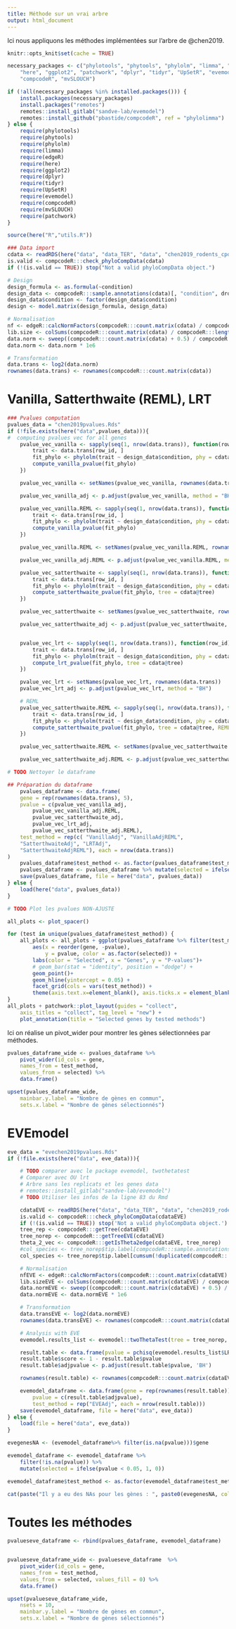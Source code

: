 ```yaml
---
title: Méthode sur un vrai arbre
output: html_document
---
```


Ici nous appliquons les méthodes implémentées sur l'arbre de @chen2019.

```r
knitr::opts_knit$set(cache = TRUE)
```

```r
necessary_packages <- c("phylotools", "phytools", "phylolm", "limma", "edgeR", 
    "here", "ggplot2", "patchwork", "dplyr", "tidyr", "UpSetR", "evemodel", 
    "compcodeR", "mvSLOUCH")

if (!all(necessary_packages %in% installed.packages())) {
    install.packages(necessary_packages)
    install.packages("remotes")
    remotes::install_gitlab("sandve-lab/evemodel")
    remotes::install_github("pbastide/compcodeR", ref = "phylolimma")
} else {
    require(phylotools)
    require(phytools)
    require(phylolm)
    require(limma)
    require(edgeR)
    require(here)
    require(ggplot2)
    require(dplyr)
    require(tidyr)
    require(UpSetR)
    require(evemodel)
    require(compcodeR)
    require(mvSLOUCH)
    require(patchwork)
}

source(here("R","utils.R"))
```

```r
### Data import
cdata <- readRDS(here("data", "data_TER", "data", "chen2019_rodents_cpd.rds"))
is.valid <- compcodeR:::check_phyloCompData(cdata)
if (!(is.valid == TRUE)) stop("Not a valid phyloCompData object.")

# Design
design_formula <- as.formula(~condition)
design_data <- compcodeR:::sample.annotations(cdata)[, "condition", drop = FALSE]
design_data$condition <- factor(design_data$condition)
design <- model.matrix(design_formula, design_data)

# Normalisation
nf <- edgeR::calcNormFactors(compcodeR:::count.matrix(cdata) / compcodeR:::length.matrix(cdata), method = "TMM")
lib.size <- colSums(compcodeR:::count.matrix(cdata) / compcodeR:::length.matrix(cdata)) * nf
data.norm <- sweep((compcodeR:::count.matrix(cdata) + 0.5) / compcodeR:::length.matrix(cdata), 2, lib.size + 1, "/")
data.norm <- data.norm * 1e6

# Transformation
data.trans <- log2(data.norm)
rownames(data.trans) <- rownames(compcodeR:::count.matrix(cdata))
```
# Vanilla, Satterthwaite (REML), LRT
```r
### Pvalues computation
pvalues_data = "chen2019pvalues.Rds"
if (!file.exists(here("data",pvalues_data))){
#  computing pvalues vec for all genes
    pvalue_vec_vanilla <- sapply(seq(1, nrow(data.trans)), function(row_id) {
        trait <- data.trans[row_id, ]
        fit_phylo <- phylolm(trait ~ design_data$condition, phy = cdata@tree, measurement_error = TRUE)
        compute_vanilla_pvalue(fit_phylo)
    })

    pvalue_vec_vanilla <- setNames(pvalue_vec_vanilla, rownames(data.trans))

    pvalue_vec_vanilla_adj <- p.adjust(pvalue_vec_vanilla, method = "BH")

    pvalue_vec_vanilla.REML <- sapply(seq(1, nrow(data.trans)), function(row_id) {
        trait <- data.trans[row_id, ]
        fit_phylo <- phylolm(trait ~ design_data$condition, phy = cdata@tree, REML = TRUE, measurement_error = TRUE)
        compute_vanilla_pvalue(fit_phylo)
    })

    pvalue_vec_vanilla.REML <- setNames(pvalue_vec_vanilla.REML, rownames(data.trans))

    pvalue_vec_vanilla_adj.REML <- p.adjust(pvalue_vec_vanilla.REML, method = "BH")

    pvalue_vec_satterthwaite <- sapply(seq(1, nrow(data.trans)), function(row_id) {
        trait <- data.trans[row_id, ]
        fit_phylo <- phylolm(trait ~ design_data$condition, phy = cdata@tree, measurement_error = TRUE)
        compute_satterthwaite_pvalue(fit_phylo, tree = cdata@tree)
    })

    pvalue_vec_satterthwaite <- setNames(pvalue_vec_satterthwaite, rownames(data.trans))

    pvalue_vec_satterthwaite_adj <- p.adjust(pvalue_vec_satterthwaite, method = "BH")


    pvalue_vec_lrt <- sapply(seq(1, nrow(data.trans)), function(row_id) {
        trait <- data.trans[row_id, ]
        fit_phylo <- phylolm(trait ~ design_data$condition, phy = cdata@tree, measurement_error = TRUE)
        compute_lrt_pvalue(fit_phylo, tree = cdata@tree)
    })

    pvalue_vec_lrt <- setNames(pvalue_vec_lrt, rownames(data.trans))
    pvalue_vec_lrt_adj <- p.adjust(pvalue_vec_lrt, method = "BH")

    # REML
    pvalue_vec_satterthwaite.REML <- sapply(seq(1, nrow(data.trans)), function(row_id) {
        trait <- data.trans[row_id, ]
        fit_phylo <- phylolm(trait ~ design_data$condition, phy = cdata@tree, REML = TRUE, measurement_error = TRUE)
        compute_satterthwaite_pvalue(fit_phylo, tree = cdata@tree, REML = TRUE)
    })

    pvalue_vec_satterthwaite.REML <- setNames(pvalue_vec_satterthwaite.REML, rownames(data.trans))

    pvalue_vec_satterthwaite_adj.REML <- p.adjust(pvalue_vec_satterthwaite.REML, method = "BH")

# TODO Nettoyer le dataframe

## Préparation du dataframe
    pvalues_dataframe <- data.frame(
    gene = rep(rownames(data.trans), 5),
    pvalue = c(pvalue_vec_vanilla_adj,
        pvalue_vec_vanilla_adj.REML,
        pvalue_vec_satterthwaite_adj, 
        pvalue_vec_lrt_adj, 
        pvalue_vec_satterthwaite_adj.REML),
    test_method = rep(c( "VanillaAdj", "VanillaAdjREML",
    "SatterthwaiteAdj", "LRTAdj",
    "SatterthwaiteAdjREML"), each = nrow(data.trans))
)
    pvalues_dataframe$test_method <- as.factor(pvalues_dataframe$test_method)
    pvalues_dataframe <- pvalues_dataframe %>% mutate(selected = ifelse(pvalue < 0.05, 1, 0))
    save(pvalues_dataframe, file = here("data", pvalues_data))
} else {
    load(here("data", pvalues_data))
}

```

```r

# TODO Plot les pvalues NON-AJUSTE

all_plots <- plot_spacer()

for (test in unique(pvalues_dataframe$test_method)) {
    all_plots <- all_plots + ggplot(pvalues_dataframe %>% filter(test_method == test)) +
        aes(x = reorder(gene, -pvalue), 
            y = pvalue, color = as.factor(selected)) +
        labs(color = "Selected", x = "Genes", y = "P-values")+
        # geom_bar(stat = "identity", position = "dodge") +
        geom_point()+
        geom_hline(yintercept = 0.05) +
        facet_grid(cols = vars(test_method)) +
        theme(axis.text.x=element_blank(), axis.ticks.x = element_blank())
}
all_plots + patchwork::plot_layout(guides = "collect", 
    axis_titles = "collect", tag_level = "new") + 
    plot_annotation(title = "Selected genes by tested methods")
```

Ici on réalise un pivot_wider pour montrer les gènes sélectionnées par méthodes.

```r
pvalues_dataframe_wide <- pvalues_dataframe %>% 
    pivot_wider(id_cols = gene, 
    names_from = test_method, 
    values_from = selected) %>%
    data.frame()
```

```r
upset(pvalues_dataframe_wide, 
    mainbar.y.label = "Nombre de gènes en commun",
    sets.x.label = "Nombre de gènes sélectionnés")
```

# EVEmodel

```r
eve_data = "evechen2019pvalues.Rds"
if (!file.exists(here("data", eve_data))){

    # TODO comparer avec le package evemodel, twothetatest
    # Comparer avec OU lrt
    # Arbre sans les replicats et les genes data
    # remotes::install_gitlab("sandve-lab/evemodel")
    # TODO Utiliser les infos de la ligne 83 du Rmd

    cdataEVE <- readRDS(here("data", "data_TER", "data", "chen2019_rodents_cpd.rds"))
    is.valid <- compcodeR:::check_phyloCompData(cdataEVE)
    if (!(is.valid == TRUE)) stop('Not a valid phyloCompData object.')
    tree_rep <- compcodeR:::getTree(cdataEVE)
    tree_norep <- compcodeR:::getTreeEVE(cdataEVE)
    theta_2_vec <- compcodeR:::getIsTheta2edge(cdataEVE, tree_norep)
    #col_species <- tree_norep$tip.label[compcodeR:::sample.annotations(cdataEVE)$id.species]
    col_species <- tree_norep$tip.label[cumsum(!duplicated(compcodeR:::sample.annotations(cdataEVE)$id.species))]

    # Normalisation
    nfEVE <- edgeR::calcNormFactors(compcodeR:::count.matrix(cdataEVE) / compcodeR:::length.matrix(cdataEVE), method = 'TMM')
    lib.sizeEVE <- colSums(compcodeR:::count.matrix(cdataEVE) / compcodeR:::length.matrix(cdataEVE)) * nfEVE
    data.normEVE <- sweep((compcodeR:::count.matrix(cdataEVE) + 0.5) / compcodeR:::length.matrix(cdataEVE), 2, lib.sizeEVE + 1, '/')
    data.normEVE <- data.normEVE * 1e6

    # Transformation
    data.transEVE <- log2(data.normEVE)
    rownames(data.transEVE) <- rownames(compcodeR:::count.matrix(cdataEVE))

    # Analysis with EVE
    evemodel.results_list <- evemodel::twoThetaTest(tree = tree_norep, gene.data = data.transEVE, isTheta2edge = theta_2_vec, colSpecies = col_species, upperBound  =  c(theta = Inf, sigma2 = Inf, alpha = log(2)/0.001/1))

    result.table <- data.frame(pvalue = pchisq(evemodel.results_list$LRT, df = 1, lower.tail = FALSE), logFC = compcodeR:::getlogFCEVE(evemodel.results_list$twoThetaRes, theta_2_vec, tree_norep))
    result.table$score <- 1 - result.table$pvalue
    result.table$adjpvalue <- p.adjust(result.table$pvalue, 'BH')

    rownames(result.table) <- rownames(compcodeR:::count.matrix(cdataEVE))

    evemodel_dataframe <- data.frame(gene = rep(rownames(result.table)), 
        pvalue = c(result.table$adjpvalue),
        test_method = rep("EVEAdj", each = nrow(result.table)))
    save(evemodel_dataframe, file = here("data", eve_data))
} else {
    load(file = here("data", eve_data))
}

evegenesNA <- (evemodel_dataframe%>% filter(is.na(pvalue)))$gene

evemodel_dataframe <- evemodel_dataframe %>% 
    filter(!is.na(pvalue)) %>% 
    mutate(selected = ifelse(pvalue < 0.05, 1, 0))

evemodel_dataframe$test_method <- as.factor(evemodel_dataframe$test_method)
```

```r
cat(paste("Il y a eu des NAs pour les gènes : ", paste0(evegenesNA, collapse = ";")))
```

# Toutes les méthodes

```r
pvalueseve_dataframe <- rbind(pvalues_dataframe, evemodel_dataframe)


pvalueseve_dataframe_wide <- pvalueseve_dataframe  %>% 
    pivot_wider(id_cols = gene,
    names_from = test_method, 
    values_from = selected, values_fill = 0) %>%
    data.frame()

upset(pvalueseve_dataframe_wide, 
    nsets = 10,
    mainbar.y.label = "Nombre de gènes en commun",
    sets.x.label = "Nombre de gènes sélectionnés")
```